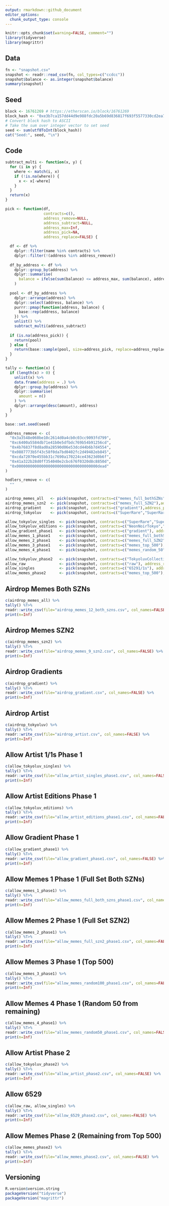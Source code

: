 ```yaml
---
output: rmarkdown::github_document
editor_options: 
  chunk_output_type: console
---
```


<!-- README.md is generated from README.Rmd. Please edit that file -->

```r
knitr::opts_chunk$set(warning=FALSE, comment="")
library(tidyverse)
library(magrittr)
```

## Data
```r
fn <- "snapshot.csv"
snapshot <- readr::read_csv(fn, col_types=c("ccdcc"))
snapshot$balance <- as.integer(snapshot$balance)
summary(snapshot)
```

## Seed
```r
block <- 16761269 # https://etherscan.io/block/16761269
block_hash <- "0xe3b7ca157dd44d9e988fdc20a5b69d836817f693f5577330cd2ea79ba856d86d"
# Convert block hash to ASCII
# Take the sum over integer vector to set seed
seed <- sum(utf8ToInt(block_hash))
cat("Seed:", seed, "\n")
```

## Code
```r
subtract_multi <- function(x, y) {
  for (i in y) {
    where <- match(i, x)
    if (!is.na(where)) {
      x <- x[-where]
    }
  }
  return(x)
}

pick <- function(df,
                 contracts=c(),
                 address_remove=NULL,
                 address_subtract=NULL,
                 address_max=Inf,
                 address_pick=NA,
                 address_replace=FALSE) {

  df <- df %>%
    dplyr::filter(name %in% contracts) %>%
    dplyr::filter(!(address %in% address_remove))
  
  df_by_address <- df %>%
    dplyr::group_by(address) %>%
    dplyr::summarise(
      balance = ifelse(sum(balance) <= address_max, sum(balance), address_max)
    )
  
  pool <- df_by_address %>%
    dplyr::arrange(address) %>%
    dplyr::select(address, balance) %>%
    purrr::pmap(function(address, balance) {
      base::rep(address, balance)
    }) %>%
    unlist() %>%
    subtract_multi(address_subtract)
  
  if (is.na(address_pick)) {
    return(pool)
  } else {
    return(base::sample(pool, size=address_pick, replace=address_replace))
  }
}

tally <- function(x) {
  if (length(x) > 0) {
    unlist(x) %>%
    data.frame(address = .) %>%
    dplyr::group_by(address) %>%
    dplyr::summarise(
      amount = n()
    ) %>%
    dplyr::arrange(desc(amount), address)
  }
}
```

```r
base::set.seed(seed)

address_remove <- c(
  "0x3a3548e060be10c2614d0a4cb0c03cc9093fd799",
  "0xc6400a5584db71e41b0e5dfbdc769b54b91256cd",
  "0x4b76837f8d8ad0a28590d06e53dcd44b6b7d4554",
  "0x0887773b5f43c58f0da7bd0402fc2d49482eb845",
  "0xcda72070e455bb31c7690a170224ce43623d0b6f",
  "0x41a322b28d0ff354040e2cbc676f0320d8c8850d",
  "0x000000000000000000000000000000000000dead"
)

hodlers_remove <- c(
  ""
)

airdrop_memes_all   <- pick(snapshot, contracts=c("memes_full_bothSZNs"),address_remove=address_remove, address_pick=12,address_max=1)
airdrop_memes_szn2  <- pick(snapshot, contracts=c("memes_full_SZN2"),address_remove=address_remove,address_subtract=airdrop_memes_all,address_pick=9,address_max=1)
airdrop_gradient    <- pick(snapshot, contracts=c("gradient"),address_pick=9, address_max=1)
airdrop_tokyoluv    <- pick(snapshot, contracts=c("SuperRare","SuperRare2","SuperRare3","Foundation","HYPERREALITY","ShapesofTokyo","TokyoluvCollection"), address_remove=address_remove,address_pick=30,address_max=1)

allow_tokyoluv_singles  <- pick(snapshot, contracts=c("SuperRare","SuperRare2","SuperRare3","Foundation","HYPERREALITY","ShapesofTokyo","TokyoluvCollection","NeonNoirTokyo"), address_remove=address_remove, address_subtract=airdrop_tokyoluv,address_max=1)
allow_tokyoluv_editions <- pick(snapshot, contracts=c("NeonNoirTokyo","TokyoluvCollectionEditions","FishyEditions","CapsuleEditions","TOKYOLUVEDITIONS","DokiDokiEditions","Decal"), address_remove=address_remove, address_subtract = c(airdrop_tokyoluv,allow_tokyoluv_singles),address_pick=400,address_max=1)
allow_gradient_phase1   <- pick(snapshot, contracts=c("gradient"), address_subtract=airdrop_gradient,address_max=1)
allow_memes_1_phase1    <- pick(snapshot, contracts=c("memes_full_bothSZNs"), address_remove=address_remove, address_subtract = c(airdrop_memes_all, airdrop_memes_szn2),address_max=1)
allow_memes_2_phase1    <- pick(snapshot, contracts=c("memes_full_SZN2"), address_remove=address_remove, address_subtract = c(airdrop_memes_all, airdrop_memes_szn2,allow_memes_1_phase1),address_max=1)
allow_memes_3_phase1    <- pick(snapshot, contracts=c("memes_top_500"), address_remove=address_remove, address_subtract = c(airdrop_memes_all, airdrop_memes_szn2,allow_memes_1_phase1,allow_memes_2_phase1),address_pick=100,address_max=1)
allow_memes_4_phase1    <- pick(snapshot, contracts=c("memes_random_50"), address_remove=address_remove, address_subtract = c(airdrop_memes_all, airdrop_memes_szn2,allow_memes_1_phase1,allow_memes_2_phase1,allow_memes_3_phase1),address_pick=50,address_max=1)

allow_tokyoluv_phase2   <- pick(snapshot, contracts=c("TokyoluvCollectionEditions","FishyEditions","CapsuleEditions","TOKYOLUVEDITIONS","DokiDokiEditions","Decal"), address_remove=address_remove, address_subtract = c(airdrop_tokyoluv,allow_tokyoluv_singles,allow_tokyoluv_editions),address_max=1)
allow_raw               <- pick(snapshot, contracts=c("raw"), address_remove=address_remove,address_max=1)
allow_singles           <- pick(snapshot, contracts=c("65291/1s"), address_remove=address_remove,address_max=1)
allow_memes_phase2      <- pick(snapshot, contracts=c("memes_top_500"), address_remove=address_remove, address_subtract = c(airdrop_memes_all, airdrop_memes_szn2,allow_memes_1_phase1,allow_memes_2_phase1,allow_memes_3_phase1,allow_memes_4_phase1),address_max=1)

```


## Airdrop Memes Both SZNs
```r
c(airdrop_memes_all) %>%
tally() %T>%
readr::write_csv(file="airdrop_memes_12_both_szns.csv", col_names=FALSE) %>%
print(n=Inf)
```

## Airdrop Memes SZN2
```r
c(airdrop_memes_szn2) %>%
tally() %T>%
readr::write_csv(file="airdrop_memes_9_szn2.csv", col_names=FALSE) %>%
print(n=Inf)
```

## Airdrop Gradients
```r
c(airdrop_gradient) %>%
tally() %T>%
readr::write_csv(file="airdrop_gradient.csv", col_names=FALSE) %>%
print(n=Inf)
```

## Airdrop Artist
```r
c(airdrop_tokyoluv) %>%
tally() %T>%
readr::write_csv(file="airdrop_artist.csv", col_names=FALSE) %>%
print(n=Inf)
```




## Allow Artist 1/1s Phase 1
```r
c(allow_tokyoluv_singles) %>%
tally() %T>%
readr::write_csv(file="allow_artist_singles_phase1.csv", col_names=FALSE) %>%
print(n=Inf)
```

## Allow Artist Editions Phase 1
```r
c(allow_tokyoluv_editions) %>%
tally() %T>%
readr::write_csv(file="allow_artist_editions_phase1.csv", col_names=FALSE) %>%
print(n=Inf)
```

## Allow Gradient Phase 1
```r
c(allow_gradient_phase1) %>%
tally() %T>%
readr::write_csv(file="allow_gradient_phase1.csv", col_names=FALSE) %>%
print(n=Inf)
```

## Allow Memes 1 Phase 1 (Full Set Both SZNs)
```r
c(allow_memes_1_phase1) %>%
tally() %T>%
readr::write_csv(file="allow_memes_full_both_szns_phase1.csv", col_names=FALSE) %>%
print(n=Inf)
```

## Allow Memes 2 Phase 1 (Full Set SZN2)
```r
c(allow_memes_2_phase1) %>%
tally() %T>%
readr::write_csv(file="allow_memes_full_szn2_phase1.csv", col_names=FALSE) %>%
print(n=Inf)
```

## Allow Memes 3 Phase 1 (Top 500)
```r
c(allow_memes_3_phase1) %>%
tally() %T>%
readr::write_csv(file="allow_memes_random100_phase1.csv", col_names=FALSE) %>%
print(n=Inf)
```

## Allow Memes 4 Phase 1 (Random 50 from remaining)
```r
c(allow_memes_4_phase1) %>%
tally() %T>%
readr::write_csv(file="allow_memes_random50_phase1.csv", col_names=FALSE) %>%
print(n=Inf)
```





## Allow Artist Phase 2
```r
c(allow_tokyoluv_phase2) %>%
tally() %T>%
readr::write_csv(file="allow_artist_phase2.csv", col_names=FALSE) %>%
print(n=Inf)
```


## Allow 6529
```r
c(allow_raw, allow_singles) %>%
tally() %T>%
readr::write_csv(file="allow_6529_phase2.csv", col_names=FALSE) %>%
print(n=Inf)
```

## Allow Memes Phase 2 (Remaining from Top 500)
```r
c(allow_memes_phase2) %>%
tally() %T>%
readr::write_csv(file="allow_memes_phase2.csv", col_names=FALSE) %>%
print(n=Inf)
```


## Versioning
```r
R.version$version.string
packageVersion("tidyverse")
packageVersion("magrittr")
```
